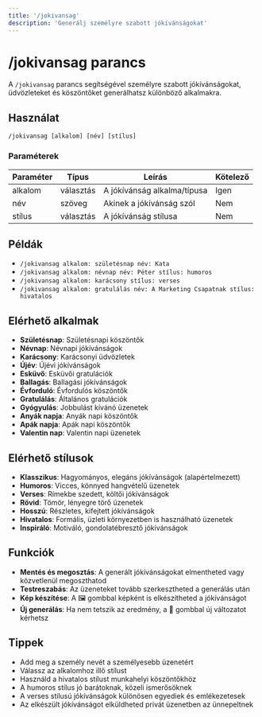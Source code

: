 ```yaml
---
title: '/jokivansag'
description: 'Generálj személyre szabott jókívánságokat'
---
```


# /jokivansag parancs

A `/jokivansag` parancs segítségével személyre szabott jókívánságokat, üdvözleteket és köszöntőket generálhatsz különböző alkalmakra.

## Használat

```
/jokivansag [alkalom] [név] [stílus]
```

### Paraméterek

| Paraméter | Típus | Leírás | Kötelező |
|-----------|------|---------|----------|
| alkalom | választás | A jókívánság alkalma/típusa | Igen |
| név | szöveg | Akinek a jókívánság szól | Nem |
| stílus | választás | A jókívánság stílusa | Nem |

## Példák

- `/jokivansag alkalom: születésnap név: Kata`
- `/jokivansag alkalom: névnap név: Péter stílus: humoros`
- `/jokivansag alkalom: karácsony stílus: verses`
- `/jokivansag alkalom: gratulálás név: A Marketing Csapatnak stílus: hivatalos`

## Elérhető alkalmak

- **Születésnap**: Születésnapi köszöntők
- **Névnap**: Névnapi jókívánságok
- **Karácsony**: Karácsonyi üdvözletek
- **Újév**: Újévi jókívánságok
- **Esküvő**: Esküvői gratulációk
- **Ballagás**: Ballagási jókívánságok
- **Évforduló**: Évfordulós köszöntők
- **Gratulálás**: Általános gratulációk
- **Gyógyulás**: Jobbulást kívánó üzenetek
- **Anyák napja**: Anyák napi köszöntők
- **Apák napja**: Apák napi köszöntők
- **Valentin nap**: Valentin napi üzenetek

## Elérhető stílusok

- **Klasszikus**: Hagyományos, elegáns jókívánságok (alapértelmezett)
- **Humoros**: Vicces, könnyed hangvételű üzenetek
- **Verses**: Rímekbe szedett, költői jókívánságok
- **Rövid**: Tömör, lényegre törő üzenetek
- **Hosszú**: Részletes, kifejtett jókívánságok
- **Hivatalos**: Formális, üzleti környezetben is használható üzenetek
- **Inspiráló**: Motiváló, gondolatébresztő jókívánságok

## Funkciók

- **Mentés és megosztás**: A generált jókívánságokat elmentheted vagy közvetlenül megoszthatod
- **Testreszabás**: Az üzeneteket tovább szerkesztheted a generálás után
- **Kép készítése**: A 🖼️ gombbal képként is elkészítheted a jókívánságot
- **Új generálás**: Ha nem tetszik az eredmény, a 🔄 gombbal új változatot kérhetsz

## Tippek

- Add meg a személy nevét a személyesebb üzenetért
- Válassz az alkalomhoz illő stílust
- Használd a hivatalos stílust munkahelyi köszöntőkhöz
- A humoros stílus jó barátoknak, közeli ismerősöknek
- A verses stílusú jókívánságok különösen egyediek és emlékezetesek
- Az elkészült jókívánságot elküldheted privát üzenetben az ünnepeltnek 